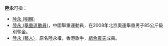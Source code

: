 '''陸永'''可指：
*[[陸永_(明朝)|陸永 (明朝)]]
*[[陸永_(舉重運動員)|陸永 (舉重運動員)]]，中國舉重運動員，在2008年北京奧運舉重男子85公斤級別奪金。
*[[陸永_(藝人)|陸永 (藝人)]]，原名陸永權，香港歌手，[[農夫_(組合)|組合農夫]]成員。
{{消歧义|Y|Cat=二字陆姓人名消歧义}}